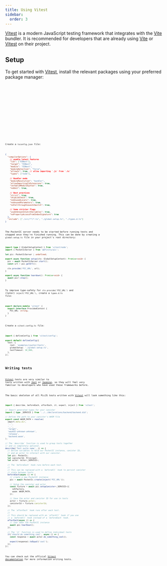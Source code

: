 ```yaml
---
title: Using Vitest
sidebar:
  order: 3
---
```



[Vitest](https://vitest.dev/) is a modern JavaScript testing framework that integrates with the [Vite](https://vitejs.dev/) bundler. It is recommended for developers that are already using [Vite](https://vitejs.dev/) or [Vitest](https://vitest.dev/) on their project.

## Setup

To get started with [Vitest](https://vitest.dev/), install the relevant packages using your preferred package manager:

<Tabs>
  <TabItem label="npm" icon="npm">
    <Code lang="shell" code="npm i -D vitest @types/node" />
  </TabItem>

  <TabItem label="pnpm" icon="pnpm">
    <Code lang="shell" code="pnpm i -D vitest @types/node" />
  </TabItem>

  <TabItem label="bun" icon="bun">
    <Code lang="shell" code="bun add -d vitest @types/node" />
  </TabItem>

  <TabItem label="yarn" icon="seti:yarn">
    <Code lang="shell" code="yarn add -D vitest @types/node" />
  </TabItem>
</Tabs>

Create a `tsconfig.json` file:

```json title="tsconfig.json"
{
  "compilerOptions": {
    // enable latest features
    "lib": ["ESNext"],
    "target": "ESNext",
    "module": "ESNext",
    "moduleDetection": "force",
    "allowJs": true, // allow importing `.js` from `.ts`
    "types": ["node"],

    // Bundler mode
    "moduleResolution": "bundler",
    "allowImportingTsExtensions": true,
    "verbatimModuleSyntax": true,
    "noEmit": true,

    // Best practices
    "strict": true,
    "skipLibCheck": true,
    "noUnusedLocals": true,
    "noUnusedParameters": true,
    "noFallthroughCasesInSwitch": true,

    // Some stricter flags
    "useUnknownInCatchVariables": true,
    "noPropertyAccessFromIndexSignature": true
  },
  "include": ["./src/**/*.ts", "./global-setup.ts", "./types.d.ts"]
}
```

The PocketIC server needs to be started before running tests and stopped once they're finished running. This can be done by creating a `global-setup.ts` file in your project's root directory:

```ts title="global-setup.ts"
import type { GlobalSetupContext } from 'vitest/node';
import { PocketIcServer } from '@dfinity/pic';

let pic: PocketIcServer | undefined;

export async function setup(ctx: GlobalSetupContext): Promise<void> {
  pic = await PocketIcServer.start();
  const url = pic.getUrl();

  ctx.provide('PIC_URL', url);
}

export async function teardown(): Promise<void> {
  await pic?.stop();
}
```

To improve type-safety for `ctx.provide('PIC_URL')` and (later) `inject('PIC_URL')`, create a `types.d.ts` file:

```ts title="types.d.ts"
export declare module 'vitest' {
  export interface ProvidedContext {
    PIC_URL: string;
  }
}
```

Create a `vitest.config.ts` file:

```ts title="vitest.config.ts"
import { defineConfig } from 'vitest/config';

export default defineConfig({
  test: {
    root: 'examples/counter/tests',
    globalSetup: './global-setup.ts',
    testTimeout: 30_000,
  },
});
```

## Writing tests

[Vitest](https://vitest.dev/) tests are very similar to tests written with [Jest](https://jestjs.io/) or [Jasmine](https://jasmine.github.io), so they will feel very familiar to developers who have used these frameworks before.

The basic skeleton of all PicJS tests written with [Vitest](https://vitest.dev/) will look something like this:

```ts title="tests/example.spec.ts"
import { describe, beforeEach, afterEach, it, expect, inject } from 'vitest';

// Import generated types for your canister
import { type _SERVICE } from '../../declarations/backend/backend.did';

// Define the path to your canister's WASM file
export const WASM_PATH = resolve(
  import.meta.dir,
  '..',
  '..',
  'target',
  'wasm32-unknown-unknown',
  'release',
  'backend.wasm',
);

// The `describe` function is used to group tests together
// and is completely optional.
describe('Test suite name', () => {
  // Define variables to hold our PocketIC instance, canister ID,
  // and an actor to interact with our canister.
  let pic: PocketIc;
  let canisterId: Principal;
  let actor: Actor<_SERVICE>;

  // The `beforeEach` hook runs before each test.
  //
  // This can be replaced with a `beforeAll` hook to persist canister
  // state between tests.
  beforeEach(async () => {
    // create a new PocketIC instance
    pic = await PocketIc.create(inject('PIC_URL'));

    // Setup the canister and actor
    const fixture = await pic.setupCanister<_SERVICE>({
      idlFactory,
      wasm: WASM_PATH,
    });

    // Save the actor and canister ID for use in tests
    actor = fixture.actor;
    canisterId = fixture.canisterId;
  });

  // The `afterEach` hook runs after each test.
  //
  // This should be replaced with an `afterAll` hook if you use
  // a `beforeAll` hook instead of a `beforeEach` hook.
  afterEach(async () => {
    // tear down the PocketIC instance
    await pic.tearDown();
  });

  // The `it` function is used to define individual tests
  it('should do something cool', async () => {
    const response = await actor.do_something_cool();

    expect(response).toEqual('cool');
  });
});
```

You can check out the official [Vitest documentation](https://vitest.dev/) for more information writing tests.
